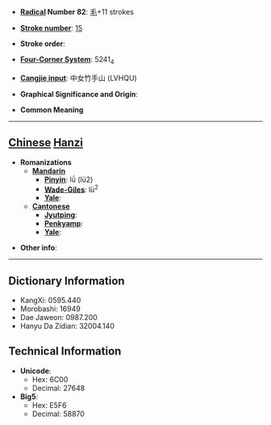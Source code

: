 * '''[[Wiktionary:Chinese radical index| Radical]] Number 82''': [[Wiktionary:Chinese radical index 毛|毛]]+11 strokes

* '''[[Wiktionary:Chinese total strokes index|Stroke number]]''': [[Wiktionary:Chinese total strokes index 15|15]]

* '''Stroke order''': 

* '''[[Wiktionary:Chinese four corner index|Four-Corner System]]''': 5241<sub>4</sub>

* '''[[Wiktionary:Chinese Cangjie index|Cangjie input]]''': 中女竹手山 (LVHQU)

* '''Graphical Significance and Origin''': 

* '''Common Meaning'''

----

== [[Chinese]] [[Hanzi]] ==

* '''Romanizations'''
** '''[[Mandarin]]'''
*** '''[[Pinyin]]''': lǘ (lü2)
*** '''[[Wade-Giles]]''': lü<sup>2</sup>
*** '''[[Yale]]''': 
** '''[[Cantonese]]'''
*** '''[[Jyutping]]''':
*** '''[[Penkyamp]]''': 
*** '''[[Yale]]''': 

* '''Other info''': 

----

== Dictionary Information ==

* KangXi: 0595.440
* Morobashi: 16949
* Dae Jaweon: 0987.200
* Hanyu Da Zidian: 32004.140

== Technical Information ==

* '''Unicode''':
** Hex: 6C00
** Decimal: 27648
* '''Big5''':
** Hex: E5F6
** Decimal: 58870